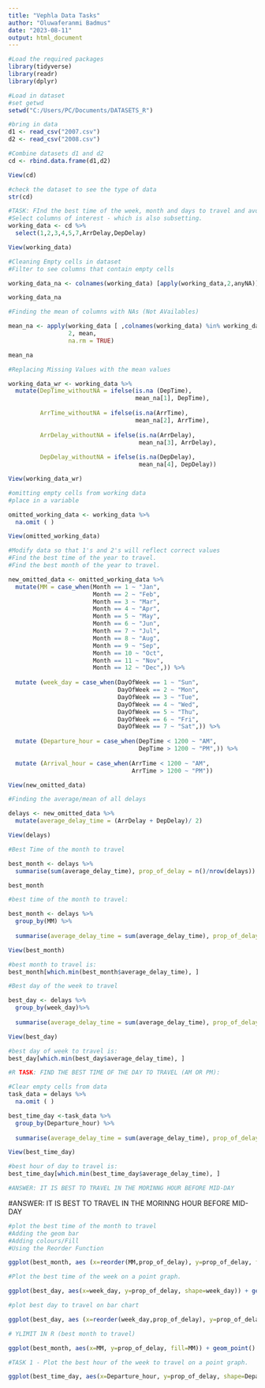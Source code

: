 ---
title: "Vephla Data Tasks"
author: "Oluwaferanmi Badmus"
date: "2023-08-11"
output: html_document
---


```{r}
#Load the required packages
library(tidyverse)
library(readr)
library(dplyr)
```

```{r}
#Load in dataset
#set getwd
setwd("C:/Users/PC/Documents/DATASETS_R")
```

```{r}
#bring in data 
d1 <- read_csv("2007.csv")
d2 <- read_csv("2008.csv")
```

```{r}
#Combine datasets d1 and d2
cd <- rbind.data.frame(d1,d2)

View(cd)
```

```{r}
#check the dataset to see the type of data
str(cd)
```

```{r}
#TASK: FInd the best time of the week, month and days to travel and avoi delay
#Select columns of interest - which is also subsetting.
working_data <- cd %>%
  select(1,2,3,4,5,7,ArrDelay,DepDelay)

View(working_data)
```


```{r}
#Cleaning Empty cells in dataset
#Filter to see columns that contain empty cells

working_data_na <- colnames(working_data) [apply(working_data,2,anyNA)]

working_data_na
```


```{r}
#Finding the mean of columns with NAs (Not AVailables)

mean_na <- apply(working_data [ ,colnames(working_data) %in% working_data_na],
                 2, mean,
                 na.rm = TRUE)

mean_na
```

```{r}
#Replacing Missing Values with the mean values

working_data_wr <- working_data %>%
  mutate(DepTime_withoutNA = ifelse(is.na (DepTime), 
                                    mean_na[1], DepTime),
         
         ArrTime_withoutNA = ifelse(is.na(ArrTime),
                                    mean_na[2], ArrTime),
         
         ArrDelay_withoutNA = ifelse(is.na(ArrDelay),
                                     mean_na[3], ArrDelay),
         
         DepDelay_withoutNA = ifelse(is.na(DepDelay),
                                     mean_na[4], DepDelay))

View(working_data_wr)
```


```{r}
#omitting empty cells from working data
#place in a variable

omitted_working_data <- working_data %>%
  na.omit ( )

View(omitted_working_data)
```


```{r}
#Modify data so that 1's and 2's will reflect correct values
#Find the best time of the year to travel.
#Find the best month of the year to travel.

new_omitted_data <- omitted_working_data %>%
  mutate(MM = case_when(Month == 1 ~ "Jan",
                        Month == 2 ~ "Feb",
                        Month == 3 ~ "Mar",
                        Month == 4 ~ "Apr",
                        Month == 5 ~ "May",
                        Month == 6 ~ "Jun",
                        Month == 7 ~ "Jul",
                        Month == 8 ~ "Aug",
                        Month == 9 ~ "Sep",
                        Month == 10 ~ "Oct",
                        Month == 11 ~ "Nov",
                        Month == 12 ~ "Dec",)) %>%
  
  mutate (week_day = case_when(DayOfWeek == 1 ~ "Sun",
                               DayOfWeek == 2 ~ "Mon",
                               DayOfWeek == 3 ~ "Tue",
                               DayOfWeek == 4 ~ "Wed",
                               DayOfWeek == 5 ~ "Thu",
                               DayOfWeek == 6 ~ "Fri",
                               DayOfWeek == 7 ~ "Sat",)) %>%
  
  mutate (Departure_hour = case_when(DepTime < 1200 ~ "AM",
                                     DepTime > 1200 ~ "PM",)) %>%
  
  mutate (Arrival_hour = case_when(ArrTime < 1200 ~ "AM",
                                   ArrTime > 1200 ~ "PM"))

View(new_omitted_data)
```


```{r}
#Finding the average/mean of all delays

delays <- new_omitted_data %>%
  mutate(average_delay_time = (ArrDelay + DepDelay)/ 2)

View(delays)
```


```{r}
#Best Time of the month to travel

best_month <- delays %>%
  summarise(sum(average_delay_time), prop_of_delay = n()/nrow(delays))

best_month
```

```{r}
#best time of the month to travel:

best_month <- delays %>%
  group_by(MM) %>%
  
  summarise(average_delay_time = sum(average_delay_time), prop_of_delay = n()/nrow(delays))

View(best_month)
```

```{r}
#best month to travel is:
best_month[which.min(best_month$average_delay_time), ]
```

```{r}
#Best day of the week to travel

best_day <- delays %>%
  group_by(week_day)%>%
  
  summarise(average_delay_time = sum(average_delay_time), prop_of_delay = n()/nrow(delays))

View(best_day)
```

```{r}
#best day of week to travel is:
best_day[which.min(best_day$average_delay_time), ]
```


```{r}
#R TASK: FIND THE BEST TIME OF THE DAY TO TRAVEL (AM OR PM):

#Clear empty cells from data
task_data = delays %>%
  na.omit ( )

best_time_day <-task_data %>%
  group_by(Departure_hour) %>%
  
  summarise(average_delay_time = sum(average_delay_time), prop_of_delay = n()/nrow(task_data))

View(best_time_day)

#best hour of day to travel is:
best_time_day[which.min(best_time_day$average_delay_time), ]

#ANSWER: IT IS BEST TO TRAVEL IN THE MORINNG HOUR BEFORE MID-DAY
```

#ANSWER: IT IS BEST TO TRAVEL IN THE MORINNG HOUR BEFORE MID-DAY


```{r}
#plot the best time of the month to travel
#Adding the geom bar
#Adding colours/Fill
#Using the Reorder Function

ggplot(best_month, aes (x=reorder(MM,prop_of_delay), y=prop_of_delay, fill=MM)) + geom_bar(stat = "identity")

```


```{r}
#Plot the best time of the week on a point graph.

ggplot(best_day, aes(x=week_day, y=prop_of_delay, shape=week_day)) + geom_point()

```


```{r}
#plot best day to travel on bar chart

ggplot(best_day, aes (x=reorder(week_day,prop_of_delay), y=prop_of_delay, fill=week_day)) + geom_bar(stat = "identity")
```


```{r}
# YLIMIT IN R (best month to travel)

ggplot(best_month, aes(x=MM, y=prop_of_delay, fill=MM)) + geom_point() + ylim(0.06,0.065)
```


```{r}
#TASK 1 - Plot the best hour of the week to travel on a point graph.

ggplot(best_time_day, aes(x=Departure_hour, y=prop_of_delay, shape=Departure_hour)) + geom_point()
```

